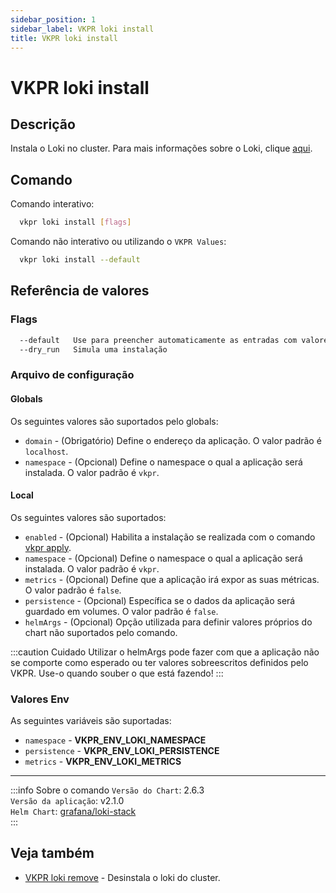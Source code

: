 ```yaml
---
sidebar_position: 1
sidebar_label: VKPR loki install
title: VKPR loki install
---
```


# VKPR loki install

## Descrição

Instala o Loki no cluster. Para mais informações sobre o Loki, clique [aqui](https://grafana.com/oss/loki/).

## Comando

Comando interativo:

```bash
  vkpr loki install [flags]
```

Comando não interativo ou utilizando o `VKPR Values`:

```bash
  vkpr loki install --default
```

## Referência de valores

### Flags

```sh
  --default   Use para preencher automaticamente as entradas com valores padrões
  --dry_run   Simula uma instalação
```

### Arquivo de configuração

#### Globals

Os seguintes valores são suportados pelo globals:

- `domain` - (Obrigatório) Define o endereço da aplicação. O valor padrão é `localhost`.
- `namespace` - (Opcional) Define o namespace o qual a aplicação será instalada. O valor padrão é `vkpr`.

#### Local

Os seguintes valores são suportados:

- `enabled` - (Opcional) Habilita a instalação se realizada com o comando [vkpr apply](/docs/commands/apply).
- `namespace` - (Opcional) Define o namespace o qual a aplicação será instalada. O valor padrão é `vkpr`.
- `metrics` - (Opcional) Define que a aplicação irá expor as suas métricas. O valor padrão é `false`.
- `persistence` - (Opcional) Específica se o dados da aplicação será guardado em volumes. O valor padrão é `false`.
- `helmArgs` - (Opcional) Opção utilizada para definir valores próprios do chart não suportados pelo comando.

:::caution Cuidado
Utilizar o helmArgs pode fazer com que a aplicação não se comporte como esperado ou ter valores sobreescritos definidos pelo VKPR.
Use-o quando souber o que está fazendo!
:::

### Valores Env

As seguintes variáveis são suportadas:

- `namespace` - **VKPR_ENV_LOKI_NAMESPACE**
- `persistence` - **VKPR_ENV_LOKI_PERSISTENCE**
- `metrics` - **VKPR_ENV_LOKI_METRICS**

---

:::info Sobre o comando
`Versão do Chart`: 2.6.3 <br/>
`Versão da aplicação`: v2.1.0 <br/>
`Helm Chart`: [grafana/loki-stack](https://artifacthub.io/packages/helm/grafana/loki-stack) <br/>
:::

## Veja também

- [VKPR loki remove](/docs/commands/loki/remove) - Desinstala o loki do cluster.

